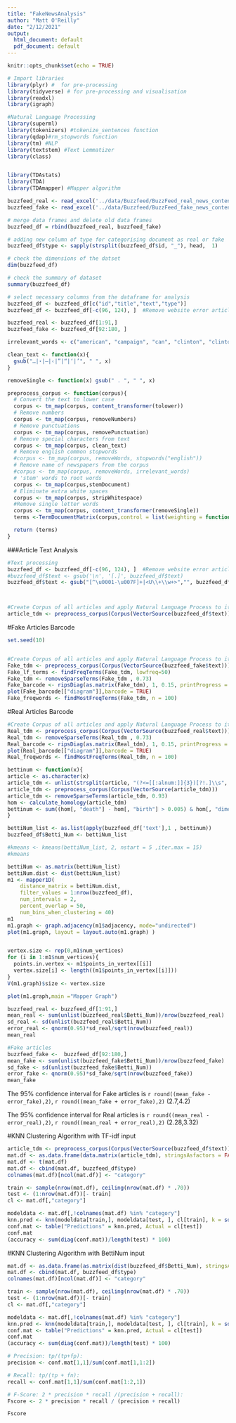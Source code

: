 ```yaml
---
title: "FakeNewsAnalysis"
author: "Matt O'Reilly"
date: "2/12/2021"
output:
  html_document: default
  pdf_document: default
---
```


```r
knitr::opts_chunk$set(echo = TRUE)
```


```r
# Import libraries
library(plyr) #  for pre-processing 
library(tidyverse) # for pre-processing and visualisation
library(readxl)
library(igraph)

#Natural Language Processing
library(superml)
library(tokenizers) #tokenize_sentences function
library(qdap)#rm_stopwords function
library(tm) #NLP
library(textstem) #Text Lemmatizer
library(class)


library(TDAstats)
library(TDA)
library(TDAmapper) #Mapper algorithm

```

```r
buzzfeed_real <- read_excel('../data/Buzzfeed/BuzzFeed_real_news_content.xlsx', col_types = "text")
buzzfeed_fake <- read_excel('../data/Buzzfeed/BuzzFeed_fake_news_content.xlsx', col_types = "text")
```


```r
# merge data frames and delete old data frames 
buzzfeed_df = rbind(buzzfeed_real, buzzfeed_fake)

# adding new column of type for categorising document as real or fake 
buzzfeed_df$type <- sapply(strsplit(buzzfeed_df$id, "_"), head,  1)
```

```r
# check the dimensions of the datset
dim(buzzfeed_df)

# check the summary of dataset
summary(buzzfeed_df)
```


```r
# select necessary columns from the dataframe for analysis
buzzfeed_df <- buzzfeed_df[c("id","title","text","type")]
buzzfeed_df <- buzzfeed_df[-c(96, 124), ]  #Remove website error articles 

buzzfeed_real <- buzzfeed_df[1:91,]
buzzfeed_fake <- buzzfeed_df[92:180, ]
```

```r
irrelevant_words <- c("american", "campaign", "can", "clinton", "clinton‚äô", "countri", "debat", "donald", "don‚äôt", "email", "even", "first", "foundat", "get", "hillari", "just", "know", "like", "make", "mani", "nation", "need", "new", "news", "obama", "one", "peopl", "presid", "report", "right", "said", "say", "state", "take", "thing", "think", "time" , "trump", "will", "‚äì" , "‚äî", "‚äôs", "also", "call", "now", "share", "elect", "muslim", "terrorist", "want", "polic", "adult", "also", "attack", "author", "can", "candid", "clinton", "countri", "day", "donald", "first", "get", "hillari", "just", "know", "last", "like", "live", "make", "may", "need", "new", "news", "now", "peopl", "polic", "polit", "presid", "question", "said", "say", "septemb", "support", "thing", "time", "trump", "two", "want", "week", "world",  "year", "york", "‚äôs", "‚äù", "‚äúi", "american", "ask", "black", "call", "continu", "even", "offic", "one", "presidenti", "protest", "report", "republican", "right", "see", "show", "think", "will", "work", "‚äî", "nation", "obama", "state", "take", "war", "debat", "democrat", "elect", "monday", "poll", "stori", "trump‚äô", "way", "former", "campaign", "polici", "told", "page")

clean_text <- function(x){ 
  gsub("…|⋆|–|‹|”|“|‘|’", " ", x) 
}

removeSingle <- function(x) gsub(" . ", " ", x)   

preprocess_corpus <- function(corpus){
  # Convert the text to lower case
  corpus <- tm_map(corpus, content_transformer(tolower))
  # Remove numbers
  corpus <- tm_map(corpus, removeNumbers)
  # Remove punctuations
  corpus <- tm_map(corpus, removePunctuation)
  # Remove special characters from text
  corpus <- tm_map(corpus, clean_text)
  # Remove english common stopwords
  #corpus <- tm_map(corpus, removeWords, stopwords("english"))
  # Remove name of newspapers from the corpus
  #corpus <- tm_map(corpus, removeWords, irrelevant_words)
  # 'stem' words to root words
  corpus <- tm_map(corpus,stemDocument)
  # Eliminate extra white spaces
  corpus <- tm_map(corpus, stripWhitespace)
  #Remove single letter words
  corpus <- tm_map(corpus, content_transformer(removeSingle))
  terms <-TermDocumentMatrix(corpus,control = list(weighting = function(x) weightTfIdf(x, normalize = TRUE)))

  return (terms)
}
```


###Article Text Analysis
```r
#Text processing
buzzfeed_df <- buzzfeed_df[-c(96, 124), ]  #Remove website error articles 
#buzzfeed_df$text <- gsub('\n', '[.]', buzzfeed_df$text)
buzzfeed_df$text <- gsub("[^\u0001-\u007F]+|<U\\+\\w+>","", buzzfeed_df$text) #remove non ascii characters



#Create Corpus of all articles and apply Natural Language Process to it
article_tdm <- preprocess_corpus(Corpus(VectorSource(buzzfeed_df$text)))
```

#Fake Articles Barcode
```r

set.seed(10)


#Create Corpus of all articles and apply Natural Language Process to it
Fake_tdm <- preprocess_corpus(Corpus(VectorSource(buzzfeed_fake$text)))
Fake_lf_terms <- findFreqTerms(Fake_tdm, lowfreq=50) 
Fake_tdm <- removeSparseTerms(Fake_tdm , 0.73)
Fake_barcode <- ripsDiag(as.matrix(Fake_tdm), 1, 0.15, printProgress = FALSE)
plot(Fake_barcode[["diagram"]],barcode = TRUE)
Fake_freqwords <- findMostFreqTerms(Fake_tdm, n = 100)
```

#Real Articles Barcode
```r
#Create Corpus of all articles and apply Natural Language Process to it
Real_tdm <- preprocess_corpus(Corpus(VectorSource(buzzfeed_real$text)))
Real_tdm <- removeSparseTerms(Real_tdm , 0.73)
Real_barcode <- ripsDiag(as.matrix(Real_tdm), 1, 0.15, printProgress = FALSE)
plot(Real_barcode[["diagram"]],barcode = TRUE)
Real_freqwords <- findMostFreqTerms(Real_tdm, n = 100)
```

```r
bettinum <- function(x){
article <- as.character(x) 
article_tdm <- unlist(strsplit(article, "(?<=[[:alnum:]]{3})[?!.]\\s", perl=TRUE)) #Split article into sentences
article_tdm <- preprocess_corpus(Corpus(VectorSource(article_tdm)))
article_tdm <- removeSparseTerms(article_tdm, 0.93)
hom <- calculate_homology(article_tdm) 
bettinum <- sum((hom[, "death"] - hom[, "birth"] > 0.005) & hom[, "dimension"] == 1)
}

bettiNum_list <- as.list(apply(buzzfeed_df['text'],1 , bettinum))
buzzfeed_df$Betti_Num <- bettiNum_list

#kmeans <- kmeans(bettiNum_list, 2, nstart = 5 ,iter.max = 15)
#kmeans
```





```r
bettiNum <- as.matrix(bettiNum_list)
bettiNum.dist <- dist(bettiNum_list)
m1 <- mapper1D(
    distance_matrix = bettiNum.dist,
    filter_values = 1:nrow(buzzfeed_df),
    num_intervals = 2,
    percent_overlap = 50,
    num_bins_when_clustering = 40)
m1
m1.graph <- graph.adjacency(m1$adjacency, mode="undirected")
plot(m1.graph, layout = layout.auto(m1.graph) )


vertex.size <- rep(0,m1$num_vertices)
for (i in 1:m1$num_vertices){
  points.in.vertex <- m1$points_in_vertex[[i]]
  vertex.size[i] <- length((m1$points_in_vertex[[i]]))
}
V(m1.graph)$size <- vertex.size

plot(m1.graph,main ="Mapper Graph")
```


```r
buzzfeed_real <- buzzfeed_df[1:91,]
mean_real <- sum(unlist(buzzfeed_real$Betti_Num))/nrow(buzzfeed_real)
sd_real <- sd(unlist(buzzfeed_real$Betti_Num))
error_real <- qnorm(0.95)*sd_real/sqrt(nrow(buzzfeed_real))
mean_real

#Fake articles
buzzfeed_fake <-  buzzfeed_df[92:180,]
mean_fake <- sum(unlist(buzzfeed_fake$Betti_Num))/nrow(buzzfeed_fake)
sd_fake <- sd(unlist(buzzfeed_fake$Betti_Num))
error_fake <- qnorm(0.95)*sd_fake/sqrt(nrow(buzzfeed_fake))
mean_fake
```
The 95% confidence interval for Fake articles is
`r round((mean_fake - error_fake),2)`, `r round((mean_fake + error_fake),2)`
(2.7,4.2)


The 95% confidence interval for Real articles is
`r round((mean_real - error_real),2)`, `r round((mean_real + error_real),2)`
(2.28,3.32)


#KNN Clustering Algorithm with TF-idf input
```r
article_tdm <- preprocess_corpus(Corpus(VectorSource(buzzfeed_df$text)))
mat.df <- as.data.frame(data.matrix(article_tdm), stringsAsfactors = FALSE)
mat.df <- t(mat.df)
mat.df <- cbind(mat.df, buzzfeed_df$type)
colnames(mat.df)[ncol(mat.df)] <- "category"

train <- sample(nrow(mat.df), ceiling(nrow(mat.df) * .70))
test <- (1:nrow(mat.df))[- train]
cl <- mat.df[,"category"]

modeldata <- mat.df[,!colnames(mat.df) %in% "category"]
knn.pred <- knn(modeldata[train,], modeldata[test, ], cl[train], k = sqrt(nrow(buzzfeed_df)))
conf.mat <- table("Predictions" = knn.pred, Actual = cl[test])
conf.mat
(accuracy <- sum(diag(conf.mat))/length(test) * 100)
```


#KNN Clustering Algorithm with BettiNum input
```r
mat.df <- as.data.frame(as.matrix(dist(buzzfeed_df$Betti_Num), stringsAsfactors = FALSE))
mat.df <- cbind(mat.df, buzzfeed_df$type)
colnames(mat.df)[ncol(mat.df)] <- "category"

train <- sample(nrow(mat.df), ceiling(nrow(mat.df) * .70))
test <- (1:nrow(mat.df))[- train]
cl <- mat.df[,"category"]

modeldata <- mat.df[,!colnames(mat.df) %in% "category"]
knn.pred <- knn(modeldata[train,], modeldata[test, ], cl[train], k = sqrt(nrow(buzzfeed_df)))
conf.mat <- table("Predictions" = knn.pred, Actual = cl[test])
conf.mat
(accuracy <- sum(diag(conf.mat))/length(test) * 100)

# Precision: tp/(tp+fp):
precision <- conf.mat[1,1]/sum(conf.mat[1,1:2])

# Recall: tp/(tp + fn):
recall <- conf.mat[1,1]/sum(conf.mat[1:2,1])

# F-Score: 2 * precision * recall /(precision + recall):
Fscore <- 2 * precision * recall / (precision + recall)

Fscore
```

